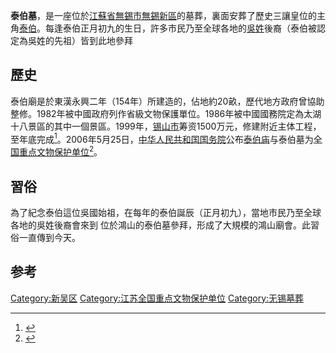 {{文物保护单位
| 级别 = 全国
| 名称 = 泰伯庙和墓
| 图片 = Taibo's Tomb.jpg
| 编号 = 6-507
| 分类 = 古建筑
| 时代 = [[明朝|明]]至[[清朝|清]]
| 所在 = [[江苏省|江苏省]][[无锡市|无锡市]]
| 登录 = 2006年
| Cat = 江苏全国重点文物保护单位
| 备注 ={{maplink|frame=yes|plain=yes|type=point|frame-lat=31.54997|frame-long=120.48491|zoom=16|coord={{coord|31.54997|120.48491}}}}
}}{{coord|31.54997|120.48491|display=title}}
'''泰伯墓'''，是一座位於[[江蘇省|江蘇省]][[無錫市|無錫市]][[無錫新區|無錫新區]]的墓葬，裏面安葬了歷史三讓皇位的主角[[泰伯|泰伯]]。每逢泰伯正月初九的生日，許多市民乃至全球各地的[[吳姓|吳姓]]後裔（泰伯被認定為吳姓的先祖）皆到此地參拜

==歷史==
泰伯廟是於東漢永興二年（154年）所建造的，佔地約20畝，歷代地方政府曾協助整修。1982年被中國政府列作省級文物保護單位。1986年被中國國務院定為太湖十八景區的其中一個景區。1999年，[[锡山市|锡山市]]筹资1500万元，修建附近主体工程，至年底完成<ref>{{Cite book|title=锡山市志 1986-2000 上|last=顾伟伦主编；锡山市志编纂委员会编|first=|publisher=北京：方志出版社|year=2008.08|isbn=978-7-80238-333-3|location=|pages=622-623}}</ref>。2006年5月25日，[[中华人民共和国国务院|中华人民共和国国务院]]公布[[泰伯庙|泰伯庙]]与泰伯墓为[[全国重点文物保护单位|全国重点文物保护单位]]<ref>{{Cite book|title=梁溪胜迹 下 无锡文物古迹通览|last=无锡市文化遗产局编著|first=|publisher=南京：凤凰出版社|year=2007.02|isbn=7-80729-093-5|location=|pages=13}}</ref>。

==習俗==
為了紀念泰伯這位吳國始祖，在每年的泰伯誕辰（正月初九），當地市民乃至全球各地的吳姓後裔會來到
位於鴻山的泰伯墓參拜，形成了大規模的鴻山廟會。此習俗一直傳到今天。

==参考==
{{reflist}}

{{江苏全国重点文物保护单位}}
[[Category:新吴区|Category:新吴区]]
[[Category:江苏全国重点文物保护单位|Category:江苏全国重点文物保护单位]]
[[Category:无锡墓葬|Category:无锡墓葬]]